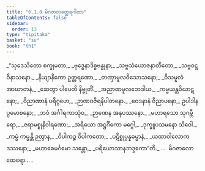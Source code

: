 ```yaml
---
title: "6.1.8 မိဂဇာလတ္ထေရဂါထာ"
tableOfContents: false
sidebar:
  order: 13
type: "tipitaka"
basket: "su"
book: "th1"
---
```



<DynamicBreadcrumb />

<Division number="417" book="th1">

<Paragraph number="692" type="verses" book="th1">
_“သုဒေသိတော စက္ခုမတာ,_  
_ဗုဒ္ဓေနာဒိစ္စဗန္ဓုနာ;_  
_သဗ္ဗသံယောဇနာတီတော,_  
_သဗ္ဗဝဋ္ဋဝိနာသနော._  

</Paragraph>

</Division>
<Division number="418" book="th1">

<Paragraph number="693" type="verses" book="th1">
_နိယျာနိကော ဥတ္တရဏော,_  
_တဏှာမူလဝိသောသနော;_  
_ဝိသမူလံ အာဃာတနံ,_  
_ဆေတွာ ပါပေတိ နိဗ္ဗုတိံ._  

</Paragraph>

</Division>
<Division number="419" book="th1">

<Paragraph number="694" type="verses" book="th1">
_အညာဏမူလဘေဒါယ,_  
_ကမ္မယန္တဝိဃာဋနော;_  
_ဝိညာဏာနံ ပရိဂ္ဂဟေ,_  
_ဉာဏဝဇိရနိပါတနော._  

</Paragraph>

</Division>
<Division number="420" book="th1">

<Paragraph number="695" type="verses" book="th1">
_ဝေဒနာနံ ဝိညာပနော,_  
ဥပါဒါနပ္ပမောစနော;_  
_ဘဝံ အင်္ဂါရကာသုံဝ,_  
_ဉာဏေန အနုပဿနော._  

</Paragraph>

</Division>
<Division number="421" book="th1">

<Paragraph number="696" type="verses" book="th1">
_မဟာရသော သုဂမ္ဘီရော,_  
_ဇရာမစ္စုနိဝါရဏော;_  
_အရိယော အဋ္ဌင်္ဂိကော မဂ္ဂေါ,_  
_ဒုက္ခူပသမနော သိဝေါ._  

</Paragraph>

</Division>
<Division number="422" book="th1">

<Paragraph number="697" type="verses" book="th1">
_ကမ္မံ ကမ္မန္တိ ဉတွာန,_  
_ဝိပါကဉ္စ ဝိပါကတော;_  
_ပဋိစ္စုပ္ပန္နဓမ္မာနံ,_  
_ယထာဝါလောကဒဿနော;_  
_မဟာခေမင်္ဂမော သန္တော,_  
_ပရိယောသာနဘဒ္ဒကော”တိ._  


</Paragraph>
</Division>

<Paragraph number="698" type="center" book="th1">
…  မိဂဇာလော ထေရော… .
</Paragraph>